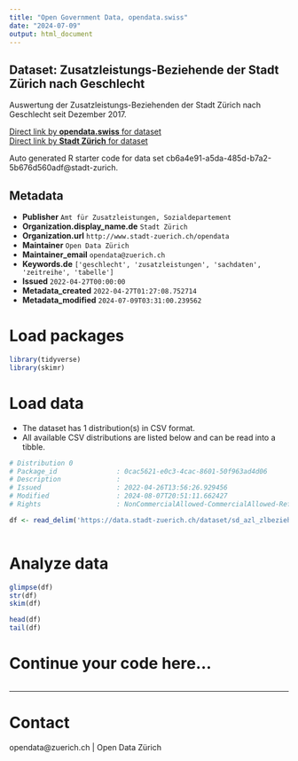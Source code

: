```yaml
---
title: "Open Government Data, opendata.swiss"
date: "2024-07-09"
output: html_document
---
```


## Dataset: Zusatzleistungs-Beziehende der Stadt Zürich nach Geschlecht

Auswertung der Zusatzleistungs-Beziehenden der Stadt Zürich nach Geschlecht seit Dezember 2017. 


[Direct link by **opendata.swiss** for dataset](https://opendata.swiss/de/dataset/zusatzleistungs-beziehende-der-stadt-zurich-nach-geschlecht)<br>
[Direct link by **Stadt Zürich** for dataset](https://data.stadt-zuerich.ch/dataset/sd_azl_zlbeziehende_geschlecht)

Auto generated R starter code for data set cb6a4e91-a5da-485d-b7a2-5b676d560adf@stadt-zurich.

## Metadata

- **Publisher** `Amt für Zusatzleistungen, Sozialdepartement`
- **Organization.display_name.de** `Stadt Zürich`
- **Organization.url** `http://www.stadt-zuerich.ch/opendata`
- **Maintainer** `Open Data Zürich`
- **Maintainer_email** `opendata@zuerich.ch`
- **Keywords.de** `['geschlecht', 'zusatzleistungen', 'sachdaten', 'zeitreihe', 'tabelle']`
- **Issued** `2022-04-27T00:00:00`
- **Metadata_created** `2022-04-27T01:27:08.752714`
- **Metadata_modified** `2024-07-09T03:31:00.239562`


# Load packages

```r

library(tidyverse)
library(skimr)

```

# Load data

-   The dataset has 1 distribution(s) in CSV format.
-   All available CSV distributions are listed below and can be read into a tibble.

```r

# Distribution 0
# Package_id               : 0cac5621-e0c3-4cac-8601-50f963ad4d06
# Description              : 
# Issued                   : 2022-04-26T13:56:26.929456
# Modified                 : 2024-08-07T20:51:11.662427
# Rights                   : NonCommercialAllowed-CommercialAllowed-ReferenceNotRequired

df <- read_delim('https://data.stadt-zuerich.ch/dataset/sd_azl_zlbeziehende_geschlecht/download/sd_azl_zlbeziehende_geschlecht.csv')



```

# Analyze data

```r

glimpse(df)
str(df)
skim(df)

head(df)
tail(df)

```

# Continue your code here...

```r

```

------------------------------------------------------------------------

# Contact

opendata@zuerich.ch | Open Data Zürich

